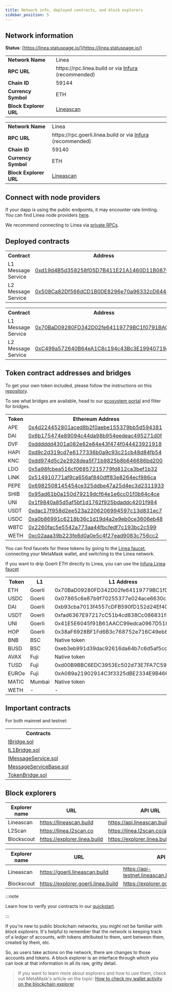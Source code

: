 ```yaml
---
title: Network info, deployed contracts, and block explorers
sidebar_position: 5
---
```



## Network information

**Status**: [https://linea.statuspage.io/](https://linea.statuspage.io/)

<Tabs groupId="Mainnet-Testnet" className="my-tabs">
  <TabItem 
  value="Mainnet" label="Mainnet" default>
<table>
    <tr>
        <td align="left"><b>Network Name</b></td>
        <td align="left">Linea</td>
    </tr>
    <tr>
        <td align="left"><b>RPC URL</b></td>
        <td align="left">https://rpc.linea.build or via <a href="https://support.linea.build/hc/en-us/articles/15752713253147">Infura</a> (recommended)</td>
    </tr>
    <tr>
        <td align="left"><b>Chain ID</b></td>
        <td align="left">59144</td>
    </tr>
    <tr>
        <td align="left"><b>Currency Symbol</b></td>
        <td align="left">ETH</td>
    </tr>
    <tr>
        <td align="left"><b>Block Explorer URL</b></td>
        <td align="left"> <a href="https://lineascan.build/">Lineascan</a>  </td>
    </tr>
</table>

  </TabItem>
  <TabItem value="Testnet" label="Testnet">
<table>
    <tr>
        <td align="left"><b>Network Name</b></td>
        <td align="left">Linea</td>
    </tr>
    <tr>
        <td align="left"><b>RPC URL</b></td>
        <td align="left">https://rpc.goerli.linea.build or via <a href="https://support.linea.build/hc/en-us/articles/15752713253147">Infura</a> (recommended)</td>
    </tr>
    <tr>
        <td align="left"><b>Chain ID</b></td>
        <td align="left">59140</td>
    </tr>
    <tr>
        <td align="left"><b>Currency Symbol</b></td>
        <td align="left">ETH</td>
    </tr>
    <tr>
        <td align="left"><b>Block Explorer URL</b></td>
        <td align="left"> <a href="https://goerli.lineascan.build">Lineascan</a> </td>
    </tr>
</table>
</TabItem> 
</Tabs>

## Connect with node providers

If your dapp is using the public endpoints, it may encounter rate limiting. You can find Linea node providers [here](../build-on-linea/tooling/node-providers.md).

We recommend connecting to Linea via [private RPCs](../build-on-linea/tooling/node-providers.md#private-rpc).

## Deployed contracts

<Tabs groupId="Mainnet-Testnet" className="my-tabs">
  <TabItem value="Mainnet" label="Mainnet" default>
      <table>
  <tr>
    <th>Contract</th>
    <th>Address</th>
  </tr>
  <tr>
    <td>L1 Message Service</td>
    <td><a href="https://etherscan.io/address/0xd19d4B5d358258f05D7B411E21A1460D11B0876F">0xd19d4B5d358258f05D7B411E21A1460D11B0876F</a></td>
  </tr>
  <tr>
    <td>L2 Message Service</td>
    <td><a href="https://lineascan.build/address/0x508Ca82Df566dCD1B0DE8296e70a96332cD644ec">0x508Ca82Df566dCD1B0DE8296e70a96332cD644ec</a></td>
  </tr>
</table>
  </TabItem>
  <TabItem value="Testnet" label="Testnet">
    <table>
  <tr>
    <th>Contract</th>
    <th>Address</th>
  </tr>
  <tr>
    <td>L1 Message Service</td>
    <td><a href="https://goerli.etherscan.io/address/0x70BaD09280FD342D02fe64119779BC1f0791BAC2">0x70BaD09280FD342D02fe64119779BC1f0791BAC2</a></td>
  </tr>
  <tr>
    <td>L2 Message Service</td>
    <td><a href="https://goerli.lineascan.build/address/0xC499a572640B64eA1C8c194c43Bc3E19940719dC">0xC499a572640B64eA1C8c194c43Bc3E19940719dC</a></td>
  </tr>
</table>
  </TabItem>
</Tabs>

## Token contract addresses and bridges

<Tabs groupId="Mainnet-Testnet" className="my-tabs">
  <TabItem value="Mainnet" label="Mainnet" default>
 

 To get your own token included, please follow the instructions on this [repository](https://github.com/Consensys/linea-token-list).


 To see what bridges are available, head to our [ecosystem portal](https://linea.build/apps) and filter for bridges.

 <table>
  <tr>
    <th>Token</th>
    <th>Ethereum Address</th>
    <th>Linea Address</th>
  </tr>
  <tr>
    <td>APE</td>
    <td><a href="https://etherscan.io/address/0x4d224452801aced8b2f0aebe155379bb5d594381">0x4d224452801aced8b2f0aebe155379bb5d594381</a></td>
    <td><a href="https://lineascan.build/address/0x6bAA318CF7C51C76e17ae1EbE9Bbff96AE017aCB">0x6bAA318CF7C51C76e17ae1EbE9Bbff96AE017aCB</a></td>
  </tr>
  <tr>
    <td>DAI</td>
<td><a href="https://etherscan.io/token/0x6b175474e89094c44da98b954eedeac495271d0f">0x6b175474e89094c44da98b954eedeac495271d0f</a></td>
    <td><a href="https://lineascan.build/address/0x4AF15ec2A0BD43Db75dd04E62FAA3B8EF36b00d5">0x4AF15ec2A0BD43Db75dd04E62FAA3B8EF36b00d5</a></td>
  </tr>
  <tr>
    <td>DVF</td>
<td><a href="https://etherscan.io/token/0xdddddd4301a082e62e84e43f474f044423921918">0xdddddd4301a082e62e84e43f474f044423921918</a></td>
    <td><a href="https://lineascan.build/address/0x1f031f8c523b339c7a831355879e3568fa3eb263">0x1f031f8c523b339c7a831355879e3568fa3eb263</a></td>
  </tr>
  <tr>
    <td>HAPI</td>
<td><a href="https://etherscan.io/token/0xd9c2d319cd7e6177336b0a9c93c21cb48d84fb54">0xd9c2d319cd7e6177336b0a9c93c21cb48d84fb54</a></td>
    <td><a href="https://lineascan.build/address/0x0e5F2ee8C29e7eBc14e45dA7FF90566d8c407dB7">0x0e5F2ee8C29e7eBc14e45dA7FF90566d8c407dB7</a></td>
  </tr>
  <tr>
    <td>KNC</td>
<td><a href="https://etherscan.io/token/0xdd974d5c2e2928dea5f71b9825b8b646686bd200">0xdd974d5c2e2928dea5f71b9825b8b646686bd200</a></td>
    <td><a href="https://lineascan.build/address/0x3b2F62d42DB19B30588648bf1c184865D4C3B1D6">0x3b2F62d42DB19B30588648bf1c184865D4C3B1D6</a></td>
  </tr>
  <tr>
    <td>LDO</td>
<td><a href="https://etherscan.io/token/0x5a98fcbea516cf06857215779fd812ca3bef1b32">0x5a98fcbea516cf06857215779fd812ca3bef1b32</a></td>
    <td><a href="https://lineascan.build/address/0x0e076AAFd86a71dCEAC65508DAF975425c9D0cB6">0x0e076AAFd86a71dCEAC65508DAF975425c9D0cB6</a></td>
  </tr>
  <tr>
    <td>LINK</td>
<td><a href="https://etherscan.io/token/0x514910771af9ca656af840dff83e8264ecf986ca">0x514910771af9ca656af840dff83e8264ecf986ca</a></td>
    <td><a href="https://lineascan.build/address/0x5B16228B94b68C7cE33AF2ACc5663eBdE4dCFA2d">0x5B16228B94b68C7cE33AF2ACc5663eBdE4dCFA2d</a></td>
  </tr>
  <tr>
    <td>PEPE</td>
<td><a href="https://etherscan.io/token/0x6982508145454ce325ddbe47a25d4ec3d2311933">0x6982508145454ce325ddbe47a25d4ec3d2311933</a></td>
    <td><a href="https://lineascan.build/address/0x7da14988E4f390C2E34ed41DF1814467D3aDe0c3">0x7da14988E4f390C2E34ed41DF1814467D3aDe0c3</a></td>
  </tr>
  <tr>
    <td>SHIB</td>
<td><a href="https://etherscan.io/token/0x95ad61b0a150d79219dcf64e1e6cc01f0b64c4ce">0x95ad61b0a150d79219dcf64e1e6cc01f0b64c4ce</a></td>
    <td><a href="https://lineascan.build/address/0x99AD925C1Dc14Ac7cc6ca1244eeF8043C74E99d5">0x99AD925C1Dc14Ac7cc6ca1244eeF8043C74E99d5</a></td>
  </tr>
  <tr>
    <td>UNI</td>
<td><a href="https://etherscan.io/token/0x1f9840a85d5af5bf1d1762f925bdaddc4201f984">0x1f9840a85d5af5bf1d1762f925bdaddc4201f984</a></td>
    <td><a href="https://lineascan.build/address/0x636B22bC471c955A8DB60f28D4795066a8201fa3">0x636B22bC471c955A8DB60f28D4795066a8201fa3</a></td>
  </tr>
  <tr>
    <td>USDT</td>
  <td><a href="https://etherscan.io/token/0xdac17f958d2ee523a2206206994597c13d831ec7">0xdac17f958d2ee523a2206206994597c13d831ec7</a></td>
    <td><a href="https://lineascan.build/address/0xA219439258ca9da29E9Cc4cE5596924745e12B93">0xA219439258ca9da29E9Cc4cE5596924745e12B93</a></td>
  </tr>
  <tr>
    <td>USDC</td>
<td><a href="https://etherscan.io/token/0xa0b86991c6218b36c1d19d4a2e9eb0ce3606eb48">0xa0b86991c6218b36c1d19d4a2e9eb0ce3606eb48</a></td>
    <td><a href="https://lineascan.build/address/0x176211869cA2b568f2A7D4EE941E073a821EE1ff">0x176211869cA2b568f2A7D4EE941E073a821EE1ff</a></td>
  </tr>
  <tr>
    <td>WBTC</td>
<td><a href="https://etherscan.io/token/0x2260fac5e5542a773aa44fbcfedf7c193bc2c599">0x2260fac5e5542a773aa44fbcfedf7c193bc2c599</a></td>
    <td><a href="https://lineascan.build/address/0x3aAB2285ddcDdaD8edf438C1bAB47e1a9D05a9b4">0x3aAB2285ddcDdaD8edf438C1bAB47e1a9D05a9b4</a></td>
  </tr>
  <tr>
    <td>WETH</td>
<td><a href="https://etherscan.io/token/0xc02aaa39b223fe8d0a0e5c4f27ead9083c756cc2">0xc02aaa39b223fe8d0a0e5c4f27ead9083c756cc2</a></td>
    <td><a href="https://lineascan.build/address/0xe5D7C2a44FfDDf6b295A15c148167daaAf5Cf34f">0xe5D7C2a44FfDDf6b295A15c148167daaAf5Cf34f</a></td>
  </tr>
</table>
  </TabItem>
  <TabItem value="Testnet" label="Testnet">

You can find faucets for these tokens by going to the [Linea faucet](https://faucet.goerli.linea.build/), connecting your MetaMask wallet, and switching to the Linea network.

If you want to drip Goerli ETH directly to Linea, you can use the [Infura Linea faucet](https://infura.io/faucet/linea)

<table>
  <tbody>
    <tr>
      <th>Token</th>
      <th>L1</th>
      <th>L1 Address</th>
      <th>L2 Address</th>
      <th>Bridge</th>
    </tr>
        <tr>
      <td>ETH</td>
      <td>Goerli</td>
      <td>0x70BaD09280FD342D02fe64119779BC1f0791BAC2</td>
      <td>0xC499a572640B64eA1C8c194c43Bc3E19940719dC</td>
      <td><a href="https://goerli.hop.exchange/#/send?token=ETH&sourceNetwork=ethereum&destNetwork=linea">Hop</a></td>
    </tr>
    <tr>
      <td>USDC</td>
      <td>Goerli</td>
      <td>0x07865c6e87b9f70255377e024ace6630c1eaa37f</td>
      <td>0xB4257F31750961C8e536f5cfCBb3079437700416</td>
      <td><a href="https://goerli.hop.exchange/#/send?token=ETH&sourceNetwork=ethereum&destNetwork=linea">Hop</a></td>
    </tr>
    <tr>
      <td>DAI</td>
      <td>Goerli</td>
      <td>0xb93cba7013f4557cDFB590fD152d24Ef4063485f</td>
      <td>0x8741Ba6225A6BF91f9D73531A98A89807857a2B3</td>
      <td><a href="https://goerli.hop.exchange/#/send?token=ETH&sourceNetwork=ethereum&destNetwork=linea">Hop</a></td>
    </tr>
    <tr>
      <td>USDT</td>
      <td>Goerli</td>
      <td>0xfad6367E97217cC51b4cd838Cc086831f81d38C2</td>
      <td>0x1990BC6dfe2ef605Bfc08f5A23564dB75642Ad73</td>
      <td><a href="https://goerli.hop.exchange/#/send?token=ETH&sourceNetwork=ethereum&destNetwork=linea">Hop</a></td>
    </tr>
    <tr>
      <td>UNI</td>
      <td>Goerli</td>
      <td>0x41E5E6045f91B61AACC99edca0967D518fB44CFB</td>
      <td>0x7823E8DCC8bfc23EA3AC899EB86921f90e80F499</td>
      <td><a href="https://goerli.hop.exchange/#/send?token=ETH&sourceNetwork=ethereum&destNetwork=linea">Hop</a></td>
    </tr>
    <tr>
      <td>HOP</td>
      <td>Goerli</td>
      <td>0x38aF6928BF1Fd6B3c768752e716C49eb8206e20c</td>
      <td>0x6F03052743CD99ce1b29265E377e320CD24Eb632</td>
      <td><a href="https://goerli.hop.exchange/#/send?token=ETH&sourceNetwork=ethereum&destNetwork=linea">Hop</a></td>
    </tr>
    <tr>
      <td>BNB</td>
      <td>BSC</td>
      <td>Native token</td>
      <td>0x5471ea8f739dd37E9B81Be9c5c77754D8AA953E4</td>
      <td><a href="https://dev-cbridge-v2.netlify.app/97/59140/BNB">Celer</a></td>
    </tr>
    <tr>
      <td>BUSD</td>
      <td>BSC</td>
      <td>0xeb3eb991d39dac92616da64b7c6d5af5ccff1627</td>
      <td>0x7d43AABC515C356145049227CeE54B608342c0ad</td>
      <td><a href="https://dev-cbridge-v2.netlify.app/97/59140/BNB">Celer</a></td>
    </tr>
    <tr>
      <td>AVAX</td>
      <td>Fuji</td>
      <td>Native token</td>
      <td>Multi-chain</td>
      <td><a href="https://test.multichain.org/#/router">Multichain</a></td>
    </tr>
    <tr>
      <td>TUSD</td>
      <td>Fuji</td>
      <td>0xd00B9BBC6EDC3953Ec502d73E7FA7C59f628d947</td>
      <td>0x922D641a426DcFFaeF11680e5358F34d97d112E1</td>
      <td><a href="https://test.multichain.org/#/router">Multichain</a></td>
    </tr>
    <tr>
      <td>EUROe</td>
      <td>Fuji</td>
      <td>0xA089a21902914C3f3325dBE2334E9B466071E5f1</td>
      <td>0xeFAeeE334F0Fd1712f9a8cc375f427D9Cdd40d73</td>
      <td><a href="https://test.multichain.org/#/router">Multichain</a></td>
    </tr>
    <tr>
      <td>MATIC</td>
      <td>Mumbai</td>
      <td>Native token</td>
      <td>0xcAA61BCAe7D37Fe9C33c0D8671448254eef44D63</td>
      <td><a href="https://testnet.bridge.connext.network/">Connext</a></td>
    </tr>
        <tr>
      <td>WETH</td>
      <td>-</td>
      <td>-</td>
      <td>0x2C1b868d6596a18e32E61B901E4060C872647b6C</td>
      <td>-</td>
    </tr>
  </tbody>
</table>
  </TabItem>
</Tabs>

## Important contracts

For both mainnet and testnet: 

  <table>
  <tr>
    <th>Contracts</th>
  </tr>
  <tr>
    <td><a href="pathname:///files/testnet/IBridge.sol">IBridge.sol</a></td>
  </tr>
  <tr>
    <td><a href="pathname:///files/testnet/IL1Bridge.sol">IL1Bridge.sol</a></td>
  </tr>
  <tr>
    <td><a href="pathname:///files/testnet/IMessageService.sol">IMessageService.sol</a></td>
  </tr>
  <tr>
    <td><a href="pathname:///files/testnet/MessageServiceBase.sol">MessageServiceBase.sol</a></td>
  </tr>
  <tr>
    <td><a href="pathname:///files/testnet/TokenBridge.sol">TokenBridge.sol</a></td>
  </tr>
</table>

## Block explorers

<Tabs groupId="Mainnet-Testnet" className="my-tabs">
  <TabItem value="Mainnet" label="Mainnet" default>

| Explorer name | URL | API URL |
| ----------- | ----------- | ----------- |
| Lineascan | https://lineascan.build | https://api.lineascan.build/api |
| L2Scan | https://linea.l2scan.co | https://linea.l2scan.co/api/contract |
| Blockscout | https://explorer.linea.build | https://explorer.linea.build/api |

  </TabItem>
  <TabItem value="Testnet" label="Testnet" default>

| Explorer name | URL | API URL |
| ----------- | ----------- | ----------- |
| Lineascan | https://goerli.lineascan.build | https://api-testnet.lineascan.build/api |
| Blockscout | https://explorer.goerli.linea.build | https://explorer.goerli.linea.build/api |

  </TabItem>
</Tabs>

:::note

Learn how to verify your contracts in our [quickstart](../build-on-linea/quickstart/).

:::

If you're new to public blockchain networks, you might not be familiar with _block explorers_. It's helpful to remember that the network is keeping track of a _ledger_ of accounts, with tokens attributed to them, sent between them, created by them, etc.

So, as users take actions on the network, there are changes to those accounts and tokens. A block explorer is an interface through which you can look at that information in all its raw, gritty detail.

>
> If you want to learn more about explorers and how to use them, check out MetaMask's article on the topic: [How to check my wallet activity on the blockchain explorer](https://support.metamask.io/hc/en-us/articles/360057536611-How-to-check-my-wallet-activity-on-the-blockchain-explorer)
>